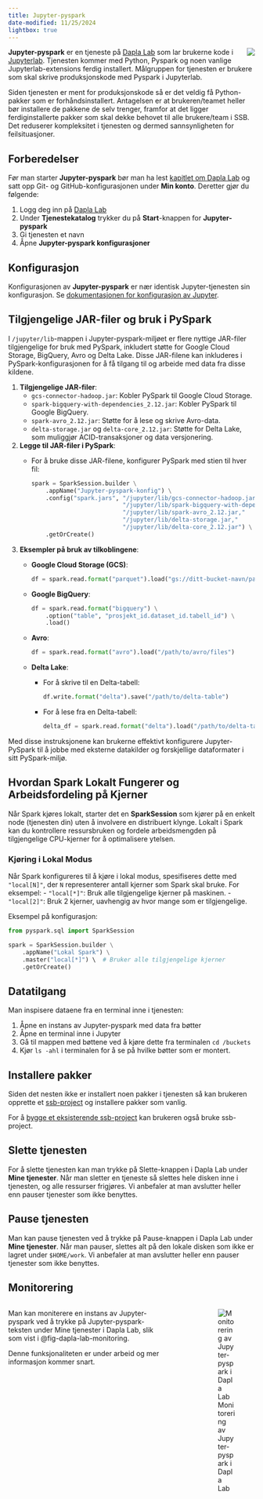 ```yaml
---
title: Jupyter-pyspark
date-modified: 11/25/2024
lightbox: true
---
```


![](../images/dapla-lab-jupyter-pyspark-service.png){style="max-width: 50%; float: right;" fig-alt="Jupyter Service"}

**Jupyter-pyspark** er en tjeneste på [Dapla Lab](./dapla-lab.html) som lar brukerne kode i [Jupyterlab](https://docs.jupyter.org/en/latest/). Tjenesten kommer med Python, Pyspark og noen vanlige Jupyterlab-extensions ferdig installert. Målgruppen for tjenesten er brukere som skal skrive produksjonskode med Pyspark i Jupyterlab.

Siden tjenesten er ment for produksjonskode så er det veldig få Python-pakker som er forhåndsinstallert. Antagelsen er at brukeren/teamet heller bør installere de pakkene de selv trenger, framfor at det ligger ferdiginstallerte pakker som skal dekke behovet til alle brukere/team i SSB. Det reduserer kompleksitet i tjenesten og dermed sannsynligheten for feilsituasjoner. 

## Forberedelser

Før man starter **Jupyter-pyspark** bør man ha lest [kapitlet om Dapla Lab](./dapla-lab.html) og satt opp Git- og GitHub-konfigurasjonen under **Min konto**. Deretter gjør du følgende:

1. Logg deg inn på [Dapla Lab](https://lab.dapla.ssb.no/)
2. Under **Tjenestekatalog** trykker du på **Start**-knappen for **Jupyter-pyspark**
3. Gi tjenesten et navn
4. Åpne **Jupyter-pyspark konfigurasjoner**

## Konfigurasjon

Konfigurasjonen av **Jupyter-pyspark** er nær identisk Jupyter-tjenesten sin konfigurasjon. Se [dokumentasjonen for konfigurasjon av Jupyter](./jupyter.qmd#konfigurasjon).

## Tilgjengelige JAR-filer og bruk i PySpark

I `/jupyter/lib`-mappen i Jupyter-pyspark-miljøet er flere nyttige JAR-filer tilgjengelige for bruk med PySpark, inkludert støtte for Google Cloud Storage, BigQuery, Avro og Delta Lake. Disse JAR-filene kan inkluderes i PySpark-konfigurasjonen for å få tilgang til og arbeide med data fra disse kildene.

1. **Tilgjengelige JAR-filer**:
   - `gcs-connector-hadoop.jar`: Kobler PySpark til Google Cloud Storage.
   - `spark-bigquery-with-dependencies_2.12.jar`: Kobler PySpark til Google BigQuery.
   - `spark-avro_2.12.jar`: Støtte for å lese og skrive Avro-data.
   - `delta-storage.jar` og `delta-core_2.12.jar`: Støtte for Delta Lake, som muliggjør ACID-transaksjoner og data versjonering.

2. **Legge til JAR-filer i PySpark**:
   - For å bruke disse JAR-filene, konfigurer PySpark med stien til hver fil:
     ```python
     spark = SparkSession.builder \
         .appName("Jupyter-pyspark-konfig") \
         .config("spark.jars", "/jupyter/lib/gcs-connector-hadoop.jar,"
                               "/jupyter/lib/spark-bigquery-with-dependencies_2.12.jar,"
                               "/jupyter/lib/spark-avro_2.12.jar,"
                               "/jupyter/lib/delta-storage.jar,"
                               "/jupyter/lib/delta-core_2.12.jar") \
         .getOrCreate()
     ```

3. **Eksempler på bruk av tilkoblingene**:
   - **Google Cloud Storage (GCS)**:
     ```python
     df = spark.read.format("parquet").load("gs://ditt-bucket-navn/path/to/data")
     ```

   - **Google BigQuery**:
     ```python
     df = spark.read.format("bigquery") \
         .option("table", "prosjekt_id.dataset_id.tabell_id") \
         .load()
     ```

   - **Avro**:
     ```python
     df = spark.read.format("avro").load("/path/to/avro/files")
     ```

   - **Delta Lake**:
     - For å skrive til en Delta-tabell:
       ```python
       df.write.format("delta").save("/path/to/delta-table")
       ```
     - For å lese fra en Delta-tabell:
       ```python
       delta_df = spark.read.format("delta").load("/path/to/delta-table")
       ```

Med disse instruksjonene kan brukerne effektivt konfigurere Jupyter-PySpark til å jobbe med eksterne datakilder og forskjellige dataformater i sitt PySpark-miljø.

## Hvordan Spark Lokalt Fungerer og Arbeidsfordeling på Kjerner

Når Spark kjøres lokalt, starter det en **SparkSession** som kjører på en enkelt node (tjenesten din) uten å involvere en distribuert klynge. Lokalt i Spark kan du kontrollere ressursbruken og fordele arbeidsmengden på tilgjengelige CPU-kjerner for å optimalisere ytelsen.

### Kjøring i Lokal Modus

Når Spark konfigureres til å kjøre i lokal modus, spesifiseres dette med `"local[N]"`, der `N` representerer antall kjerner som Spark skal bruke. For eksempel:
- `"local[*]"`: Bruk alle tilgjengelige kjerner på maskinen.
- `"local[2]"`: Bruk 2 kjerner, uavhengig av hvor mange som er tilgjengelige.

Eksempel på konfigurasjon:
```python
from pyspark.sql import SparkSession

spark = SparkSession.builder \
    .appName("Lokal Spark") \
    .master("local[*]") \  # Bruker alle tilgjengelige kjerner
    .getOrCreate()
```

## Datatilgang

Man inspisere dataene fra en terminal inne i tjenesten: 

1. Åpne en instans av Jupyter-pyspark med data fra bøtter 
2. Åpne en terminal inne i Jupyter
3. Gå til mappen med bøttene ved å kjøre dette fra terminalen `cd /buckets`
3. Kjør `ls -ahl` i terminalen for å se på hvilke bøtter som er montert.

## Installere pakker

Siden det nesten ikke er installert noen pakker i tjenesten så kan brukeren opprette et [ssb-project](ssb-project.qmd) og installere pakker som vanlig. 

For å [bygge et eksisterende ssb-project](ssb-project.qmd) kan brukeren også bruke ssb-project.

## Slette tjenesten

For å slette tjenesten kan man trykke på Slette-knappen i Dapla Lab under **Mine tjenester**. Når man sletter en tjeneste så slettes hele disken inne i tjenesten, og alle ressurser frigjøres. Vi anbefaler at man avslutter heller enn pauser tjenester som ikke benyttes. 

## Pause tjenesten

Man kan pause tjenesten ved å trykke på Pause-knappen i Dapla Lab under **Mine tjenester**. Når man pauser, slettes alt på den lokale disken som ikke er lagret under `$HOME/work`. Vi anbefaler at man avslutter heller enn pauser tjenester som ikke benyttes.

## Monitorering

:::: {.columns}

::: {.column width="70%"}
Man kan moniterere en instans av Jupyter-pyspark ved å trykke på Jupyter-pyspark-teksten under Mine tjenester i Dapla Lab, slik som vist i @fig-dapla-lab-monitoring.

Denne funksjonaliteten er under arbeid og mer informasjon kommer snart. 
:::

::: {.column width="5%"}
<!-- empty column to create gap -->
:::

::: {.column width="25%"}
![Monitorering av Jupyter-pyspark i Dapla Lab](../images/dapla-lab-monitoring.png){fig-alt="Viser Persistence-fanen i Jupyter-pyspark-konfigurasjonen i Dapla Lab." #fig-dapla-lab-monitoring}
:::

::::

